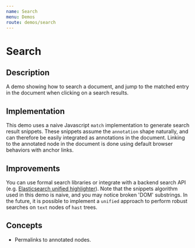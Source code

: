 ```yaml
---
name: Search
menu: Demos
route: demos/search
---
```



# Search

## Description

A demo showing how to search a document, and jump to the matched entry in the document when clicking on a search results.

## Implementation

This demo uses a naive Javascript `match` implementation to generate search result snippets. These snippets assume the `annotation` shape naturally, and can therefore be easily integrated as annotations in the document. Linking to the annotated node in the document is done using default browser behaviors with anchor links.

## Improvements

You can use formal search libraries or integrate with a backend search API (e.g. [Elasticsearch unified highlighter](https://www.elastic.co/guide/en/elasticsearch/reference/6.8/search-request-highlighting.html#unified-highlighter)). Note that the snippets algorithm used in this demo is naive, and you may notice broken 'DOM' substrings. In the future, it is possible to implement a `unified` approach to perform robust searches on `text` nodes of `hast` trees.

## Concepts

- Permalinks to annotated nodes.

<SearchDemo />
